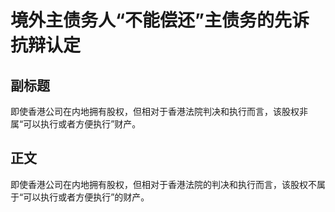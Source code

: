# 境外主债务人“不能偿还”主债务的先诉抗辩认定
## 副标题
即使香港公司在内地拥有股权，但相对于香港法院判决和执行而言，该股权非属“可以执行或者方便执行”财产。
## 正文
即使香港公司在内地拥有股权，但相对于香港法院的判决和执行而言，该股权不属于“可以执行或者方便执行”的财产。
